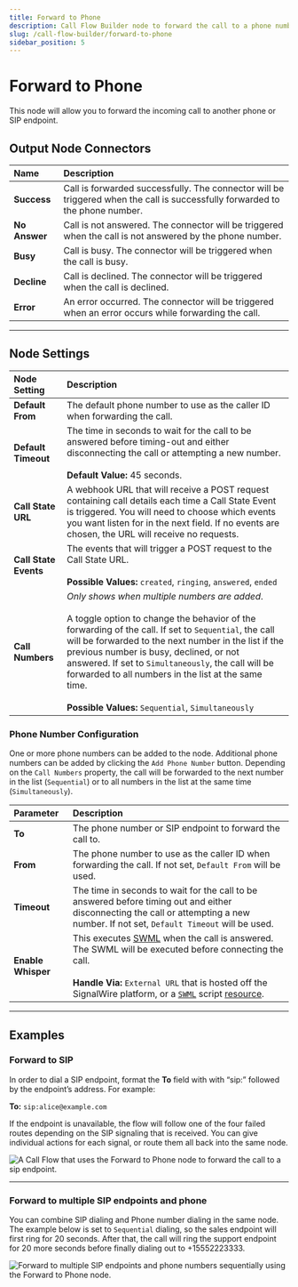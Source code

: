 ---
title: Forward to Phone
description: Call Flow Builder node to forward the call to a phone number.
slug: /call-flow-builder/forward-to-phone
sidebar_position: 5
---

# Forward to Phone

This node will allow you to forward the incoming call to another phone or SIP endpoint.


## **Output Node Connectors**

| Name          | Description                                                                                                                  |
|:--------------|:-----------------------------------------------------------------------------------------------------------------------------|
| **Success**   | Call is forwarded successfully. The connector will be triggered when the call is successfully forwarded to the phone number. |
| **No Answer** | Call is not answered. The connector will be triggered when the call is not answered by the phone number.                     |
| **Busy**      | Call is busy. The connector will be triggered when the call is busy.                                                         |
| **Decline**   | Call is declined. The connector will be triggered when the call is declined.                                                 |
| **Error**     | An error occurred. The connector will be triggered when an error occurs while forwarding the call.                           |


---

## **Node Settings**

| Node Setting          | Description                                                                                                                                                                                                                                                                                                                                                                                                                                     |
|:----------------------|:------------------------------------------------------------------------------------------------------------------------------------------------------------------------------------------------------------------------------------------------------------------------------------------------------------------------------------------------------------------------------------------------------------------------------------------------|
| **Default From**      | The default phone number to use as the caller ID when forwarding the call.                                                                                                                                                                                                                                                                                                                                                                      |
| **Default Timeout**   | The time in seconds to wait for the call to be answered before timing-out and either disconnecting the call or attempting a new number.<br /><br />**Default Value:** 45 seconds.                                                                                                                                                                                                                                                               |
| **Call State URL**    | A webhook URL that will receive a POST request containing call details each time a Call State Event is triggered. You will need to choose which events you want listen for in the next field. If no events are chosen, the URL will receive no requests.                                                                                                                                                                                        |
| **Call State Events** | The events that will trigger a POST request to the Call State URL.<br /><br />**Possible Values:** `created`, `ringing`, `answered`, `ended`                                                                                                                                                                                                                                                                                                    |
| **Call Numbers**      | _Only shows when multiple numbers are added_.<br /><br /> A toggle option to change the behavior of the forwarding of the call. If set to `Sequential`, the call will be forwarded to the next number in the list if the previous number is busy, declined, or not answered. If set to `Simultaneously`, the call will be forwarded to all numbers in the list at the same time.<br /><br />**Possible Values:** `Sequential`, `Simultaneously` |


### Phone Number Configuration

One or more phone numbers can be added to the node.
Additional phone numbers can be added by clicking the `Add Phone Number` button.
Depending on the `Call Numbers` property, the call will be forwarded to the next number in the list (`Sequential`) 
or to all numbers in the list at the same time (`Simultaneously`).

| Parameter          | Description                                                                                                                                                                                                                                                                                                                       |
| :----------------- | :-------------------------------------------------------------------------------------------------------------------------------------------------------------------------------------------------------------------------------------------------------------------------------------------------------------------------------- |
| **To**             | The phone number or SIP endpoint to forward the call to.                                                                                                                                                                                                                                                                          |
| **From**           | The phone number to use as the caller ID when forwarding the call. If not set, `Default From` will be used.                                                                                                                                                                                                                       |
| **Timeout**        | The time in seconds to wait for the call to be answered before timing out and either disconnecting the call or attempting a new number. If not set, `Default Timeout` will be used.                                                                                                                                               |
| **Enable Whisper** | This executes [SWML](/swml) when the call is answered. The SWML will be executed before connecting the call.<br /><br />**Handle Via:** `External URL` that is hosted off the SignalWire platform, or a [`SWML`](/swml) script [resource](/platform/call-fabric/resources). |


---

## **Examples**

### Forward to SIP

In order to dial a SIP endpoint, format the **To** field with with “sip:” followed by the endpoint’s address. 
For example:

**To:** `sip:alice@example.com`

If the endpoint is unavailable, the flow will follow one of the four failed routes depending on the SIP signaling that is received. 
You can give individual actions for each signal, or route them all back into the same node.

<Frame caption="Forward to SIP" ogImage>

![A Call Flow that uses the Forward to Phone node to forward the call to a sip endpoint.](@image/call-flow/nodes/forward-sip.webP)

</Frame>


---

### Forward to multiple SIP endpoints and phone

You can combine SIP dialing and Phone number dialing in the same node. 
The example below is set to `Sequential` dialing, so the sales endpoint will first ring for 20 seconds.
After that, the call will ring the support endpoint for 20 more seconds before finally dialing out to +15552223333.

<Frame caption="Forward to multiple SIP endpoints and phone numbers sequentially using the Forward to Phone node.">

![Forward to multiple SIP endpoints and phone numbers sequentially using the Forward to Phone node.](@image/call-flow/nodes/forward-mix.webP)

</Frame>